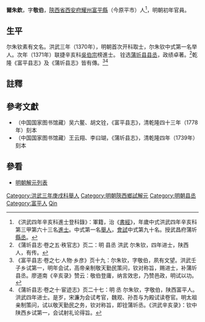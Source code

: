 {{明清人物信息框
| 姓名 = 爾朱欽
| 原名 =
| 圖片名稱= 
| 圖片大小 =
| 圖片說明 = 
| 最高職務 = 湖廣武昌府蒲圻縣縣丞
| 國家 = 大明 
| 爵位 =
| 籍貫 = [[陝西省|陝西省]][[西安府|西安府]][[耀州|耀州]][[富平縣|富平縣]]
| 族裔 = 
| 旗籍 = 
| 字號 = 字敬伯
| 諡號 =
| 出生日期 = 生年不詳
| 出生地點 =
| 逝世日期 = 卒年不詳
| 逝世地點 =
| 墓葬 =
| 配偶 = 
| 親屬 = 
| 出身 =
* 洪武三年庚戌科第一名舉人
* 洪武四年辛亥科進士
| 經歷 =
| 著作 = 
}}
'''爾朱欽'''{{BD|？||？||Er}}，字'''敬伯'''，[[陝西省|陝西省]][[西安府|西安府]][[耀州|耀州]][[富平縣|富平縣]]（今原平市）人<ref>《洪武四年辛亥科進士登科錄》：軍籍，治《[[書經|書經]]》，年歲中式洪武四年辛亥科第三甲第六十三名[[進士|進士]]。中式第一名[[舉人|舉人]]，[[會試|會試]]中式第九十名。授武昌府蒲圻[[縣丞|縣丞]]。</ref>，明朝初年官員。

==生平==
尔朱钦素有文名。洪武三年（1370年），明朝首次开科取士，尔朱钦中式第一名举人。次年（1371年）联捷辛亥科[[吳伯宗|吳伯宗]]榜進士。<!---县志选举志科次有误：《富平县志·卷之六·选举》页四：明洪武六年癸丑曾鹤龄榜 尔朱钦 蒲圻县丞，一作知县。见乡彦。--->铨选[[蒲圻县|蒲圻县]][[县丞|县丞]]，政绩卓著。<ref>《蒲圻县志·卷之五·秩官志》页二：明 县丞 洪武 尔朱钦，四年进士，陕西人，有传。</ref>乾隆《富平县志》及《蒲圻县志》皆有傳。<ref>《富平县志·卷之七·人物·乡彦》页十九：尔朱钦，字敬伯，夙有文望。洪武壬子乡试第一，明年会试，高帝亲制敬天勤民策问，钦对称旨，赐进士，补蒲圻县丞。廖道南《辛亥录》赞云：敬伯登庸，纳言效忠，乃赞邑政，明试以功。</ref><ref>《蒲圻县志·卷之十·宦迹志》页二十七：明 丞 尔朱钦，字敬伯，陕西富平人。洪武四年进士。是岁，宋濂为会试考官，魏观、孙吾与为殿试读卷官。明太祖亲制策问，试以敬天勤民之务，钦对称旨，即铨蒲圻丞。《洪武辛亥录》：钦中陕西乡试第一，会试射礼论得旨。</ref>

==註釋==
{{reflist}}

==參考文獻==
*（中国国家图书馆藏）吴六鳌、胡文铨，《富平县志》，清乾隆四十三年（1778年）刻本
*（中国国家图书馆藏）王云翔、李曰瑚，《蒲圻县志》，清乾隆四年（1739年）刻本

==參看==
*[[明朝解元列表|明朝解元列表]]

{{明朝人物小作品}}
{{洪武四年辛亥科殿试金榜}}
{{DEFAULTSORT:Erzhu尔朱}}
[[Category:洪武三年庚戌科舉人|Category:洪武三年庚戌科舉人]]
[[Category:明朝陝西鄉試解元|Category:明朝陝西鄉試解元]]
[[Category:明朝县丞|Category:明朝县丞]]
[[Category:富平人|Category:富平人]]
[[Category:尔朱姓|Qin]]